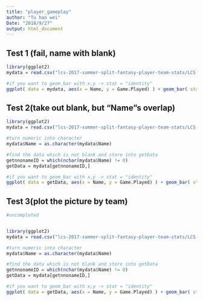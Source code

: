 ```yaml
---
title: "player_gameplay"
author: "Tu hao wei"
Date: "2018/9/27"
output: html_document
---
```


## Test 1 (fail, name with blank)
```r
library(ggplot2)
mydata = read.csv("lcs-2017-summer-split-fantasy-player-team-stats/LCS Players Stats Summer Split 2017.csv")

#if you want to geom_bar with x,y -> stat = "identity"
ggplot( data = mydata, aes(x = Name, y = Game.Played) ) + geom_bar( stat = "identity" ) 

```

## Test 2(take out blank, but "Name"s overlap)
```r
library(ggplot2)
mydata = read.csv("lcs-2017-summer-split-fantasy-player-team-stats/LCS Players Stats Summer Split 2017.csv")

#turn numeric into character
mydata$Name = as.character(mydata$Name)  

#find the data which is not blank and store into getData
getnnonameID = which(nchar(mydata$Name) != 0) 
getData = mydata[getnnonameID,]

#if you want to geom_bar with x,y -> stat = "identity"
ggplot( data = getData, aes(x = Name, y = Game.Played) ) + geom_bar( stat = "identity" ) 

```

## Test 3(plot the picture by team)
```r
#uncompleted


library(ggplot2)
mydata = read.csv("lcs-2017-summer-split-fantasy-player-team-stats/LCS Players Stats Summer Split 2017.csv")

#turn numeric into character
mydata$Name = as.character(mydata$Name)  

#find the data which is not blank and store into getData
getnnonameID = which(nchar(mydata$Name) != 0) 
getData = mydata[getnnonameID,]

#if you want to geom_bar with x,y -> stat = "identity"
ggplot( data = getData, aes(x = Name, y = Game.Played) ) + geom_bar( stat = "identity" ) 

```